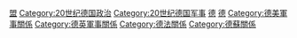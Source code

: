 {{Catmore|同盟國軍事佔領德國}}
[[Category:駐德外軍|盟]]
[[Category:20世纪德国政治|Category:20世纪德国政治]]
[[Category:20世纪德国军事|Category:20世纪德国军事]]
[[Category:第二次世界大战占领区|德]]
[[Category:德国冷战史|德]]
[[Category:德美軍事關係|Category:德美軍事關係]]
[[Category:德英軍事關係|Category:德英軍事關係]]
[[Category:德法關係|Category:德法關係]]
[[Category:德蘇關係|Category:德蘇關係]]